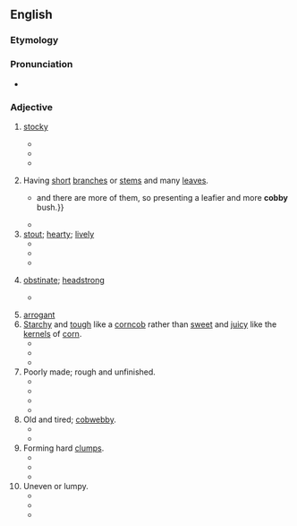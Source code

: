 ==English==

===Etymology===
{{suffix|en|cob|y}}

===Pronunciation===
* {{IPA|en|/ˈkɒbi/}}

===Adjective===
{{en-adj|cobbier}}

# {{lb|en|of an animal}} [[stocky]]
#* {{quote-book|en|year=1978 | title=The Gloster Fancy Canary |author=John Stewart Cross | page=9| passage=In a variety that is desirous of an overall '''cobby''' outline, the neck should be short and full without a tendency to hollow between back skull and shoulder.}}
#* {{quote-book|en|year=1981| title=The T.F.H. Book of Hamsters |author=Mervin F. Roberts | page=54| passage=The hamster shall be '''cobby''', well-conditioned in body, with large head, broad skull, and short in face, blunt-nosed, avoiding all rat-like appearance.}}
#* {{quote-book|en|year=2011|author=David Taylor|title=The Complete Contented Cat: Your Ultimate Guide to Feline Fulfilment|passage=The '''cobby''' cat is a solidly built animal with short, thick legs, broad shoulders and rump, and a short, rounded head with a flattish face.}}
# {{lb|en|of a plant}} Having [[short]] [[branch]]es or [[stem]]s and many [[leaf|leaves]].
#* {{quote-book|en|year=1950 | title=Gardeners' Chronicle, Horticultural Trade Journal|author=| page=32| passage={{...}} and there are more of them, so presenting a leafier and more '''cobby''' bush.}}
#* {{quote-book|en|year=1950| title=The Chrysanthemum and Dahlia|author=| page=117| passage=I formed the opinion last year in particular that the naturally rooted cuttings were more '''cobby''' and shorter jointed and kept more in conformity with growth to suit my idea of general appearance and to fit in with my stopping dates.}}
# [[stout]]; [[hearty]]; [[lively]]
#* {{quote-book|en|year=1847| title=Anacreontic Poems, On Religious, Moral, and Pastorial Subjects|chapter=A Young Esquire's Arrival At Manhood|author=John Wright | page=191| passage=So I may middle life enjoy, And jaunt about, my lovely toy; We'll spend our time so '''cobby''', Now thus, be in our hobby, And so enjoy the fashion }}
#* {{quote-book|en|year=1849| title=Second Work of Poems, Entitled A Gem for Every-one|chapter=The Snuff subject|author=John Wright | page=71| passage=Each one should be master now, of his own nose, But I pray you don't thus, take too strong a dose; -- A circumstance here allow me to mention, The subject of which is all good intention: The thing is so '''cobby''', and just to the point, Of a nose, with the snuff, well nigh out of joint ---}}
#* {{quote-book|en|year=2013| title=Радость дарить знания: Английский язык со вкусом химии |author=Милеева Марина Николаевна | page=156| passage=Give them the third task. If succeed, You'll make them very '''cobby'''. }}
# {{rfv-sense|en}} [[obstinate]]; [[headstrong]]
#* {{quote-book|en|year=1993| title=Shadow Valley/Fort Vengeance |author=Gordon D. Shirreffs | page=23| passage=Nothing really serious but the Owens boys was '''cobby''' and so was Niles . Didn't take much for them to tangle horns }}
#: {{rfquotek|en|Brockett}}
# [[arrogant]]
# [[starchy|Starchy]] and [[tough]] like a [[corncob]] rather than [[sweet]] and [[juicy]] like the [[kernel]]s of [[corn]].
#* {{quote-book|en|year=1945| title=Bulletin|authorGeorgia Experiment Station; Cornell University|page=| passage=The aroma and flavor resembled that of cornmeal and tasted starchy and "'''cobby'''."}}
#* {{quote-book|en|year=1955| title=Cape Cod's Way: An Informal History |author=Scott Corbett | page=169| passage=Another Methodist minister who had trouble with a parishioner by the good old Cape Cod name of Cobb left this record: Cobb, dismissed; too '''cobby'''; all cob and no corn."}}
#* {{quote-book|en|year=1978 | title=A Family Raised on Sunshine |author=Beverly K. Nye | page=84| passage=Cook it quickly in boiling water with a smidgen of sugar, and it will taste just like fresh corn and not "'''cobby'''”, as some folks complain about frozen corn.}}
# Poorly made; rough and unfinished.
#* {{quote-journal|en|year=1975|month=February|work=Cycle World Magazine |title=Harley-Davidson SX250|author=|volume=14|number=3|page=75|passage=Once a group of design engineers finishes with a prototype, it is often very '''cobby'''. it needs to be refined and detailed.}}
#* {{quote-book|en|year=1985 | title=Time - Volume 126, Issues 9-17 |author=| page=103| passage=By this standard, Tracy Kidder's book is not too '''cobby'''.}}
#* {{quote-journal|en|year=1994|month=March|work=Walneck's Classic Cycle Trader|title=Harley-Davidson Sportster XLCH Road Test|page=23|author=|volume=|number=|passage=The finish is first class everywhere on the bike. Nothing is '''cobby'''  or rough or hurriedly done.}}
#* {{quote-book|en|year=2005| title=Fifty Years with Car and Driver |author=Marty Padgett | page=198| passage=The engine is '''cobby''', but I figure it's just the highly tuned start-up blues.}}
# Old and tired; [[cobwebby]].
#* {{quote-book|en|year=2011| title=Stump|author=Niall Griffiths | page=108| passage=—Alright, well, fine; yeh don't. What's the fuckin cob on for? —Not '''cobby'''. Just tired, like. Fuckin fed up.}}
#* {{quote-book|en|year=2018| title=Shocking Secrets- the Play |author=Valerie Faulckes | page=45| passage=Heather: “What is '''cobby'''”? Karen: “You know when a female hasn't had sex in a long time, like yourself, the saying go, she has a lot of cob webs down there”.}}
# Forming hard [[clump]]s.
#* {{quote-book|en|year=1971| title=Financial Management Research in Farming in the United States|author=Virdien L. Harrison| page=298| passage=Gemson Series ( clay loam , very '''cobby''' clay loam, stony, gravelly loam, Stony loam ) }}
#* {{quote-book|en|year=1979| title=Diagnostic Soil Testing for Nitrogen Availability|author=David W. James, ‎Eugene H. Cronin, ‎John E. Keith | page=58| passage=SOIL fractured sandstone bedrock 20 stony fine sandy loam, very '''cobby''' fine sandy loam 13-20 very '''cobby''' loamy fine sand 0-13 ( inches )}}
#* {{quote-book|en|year=1980| title=Soil Survey of Helena Valley|author=Lamonte C. Bingham | page=24| passage=The substratum is white very '''cobby''' clay loam to 50 inches.}}
# Uneven or lumpy.
#* {{quote-book|en|year=1957| title=The Innocent Ambassadors |author=Philip Wylie | page=169| passage= I sat on the bed — jumped up — and found a less '''cobby''' place. }}
#* {{quote-book|en|year=1974| title=Follies & Grottoes |author=Barbara Jones | page=286| passage=one face is '''cobby''' gothick with a big ''quatrefoil'' on each side of the arch, and the other is '''cobby''' classical with alcoves.}}
#* {{quote-book|en|year=1998| title=Walneck's Classic Cycle Trader, September 1998|author=| page=112| passage=So even in very '''cobby corners''', the Bonneville steers more accurately and steadily than most machines.}}